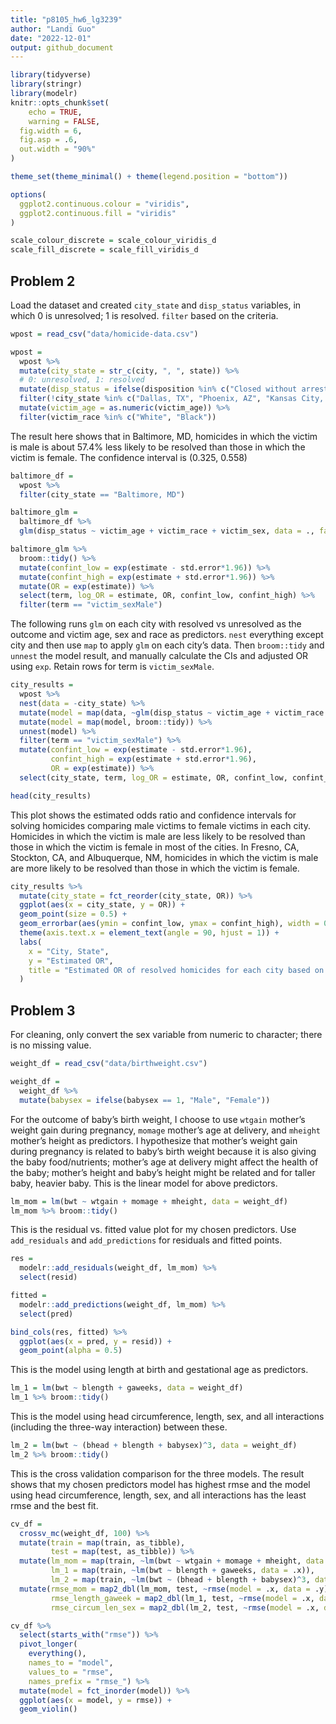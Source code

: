 ```yaml
---
title: "p8105_hw6_lg3239"
author: "Landi Guo"
date: "2022-12-01"
output: github_document
---
```


```r
library(tidyverse)
library(stringr)
library(modelr)
knitr::opts_chunk$set(
	echo = TRUE,
	warning = FALSE,
  fig.width = 6,
  fig.asp = .6,
  out.width = "90%"
)

theme_set(theme_minimal() + theme(legend.position = "bottom"))

options(
  ggplot2.continuous.colour = "viridis",
  ggplot2.continuous.fill = "viridis"
)

scale_colour_discrete = scale_colour_viridis_d
scale_fill_discrete = scale_fill_viridis_d
```

## Problem 2
Load the dataset and created `city_state` and `disp_status` variables, in which 0 is unresolved; 1 is resolved. `filter` based on the criteria.
```r
wpost = read_csv("data/homicide-data.csv")

wpost =
  wpost %>%
  mutate(city_state = str_c(city, ", ", state)) %>%
  # 0: unresolved, 1: resolved
  mutate(disp_status = ifelse(disposition %in% c("Closed without arrest", "Open/No arrest"), 0, 1)) %>%
  filter(!city_state %in% c("Dallas, TX", "Phoenix, AZ", "Kansas City, MO", "Tulsa, AL")) %>%
  mutate(victim_age = as.numeric(victim_age)) %>%
  filter(victim_race %in% c("White", "Black"))
```

The result here shows that in Baltimore, MD, homicides in which the victim is male is about 57.4% less likely to be resolved than those in which the victim is female. The confidence interval is (0.325, 0.558)
```r
baltimore_df =
  wpost %>%
  filter(city_state == "Baltimore, MD")

baltimore_glm =
  baltimore_df %>%
  glm(disp_status ~ victim_age + victim_race + victim_sex, data = ., family = binomial())

baltimore_glm %>%
  broom::tidy() %>% 
  mutate(confint_low = exp(estimate - std.error*1.96)) %>%
  mutate(confint_high = exp(estimate + std.error*1.96)) %>%
  mutate(OR = exp(estimate)) %>%
  select(term, log_OR = estimate, OR, confint_low, confint_high) %>%
  filter(term == "victim_sexMale")
```
The following runs `glm` on each city with resolved vs unresolved as the outcome and victim age, sex and race as predictors. `nest` everything except city and then use `map` to apply `glm` on each city's data. Then `broom::tidy` and `unnest` the model result, and manually calculate the CIs and adjusted OR using `exp`. Retain rows for term is `victim_sexMale`.
```r
city_results =
  wpost %>%
  nest(data = -city_state) %>%
  mutate(model = map(data, ~glm(disp_status ~ victim_age + victim_race + victim_sex, data = .x, family = binomial()))) %>%
  mutate(model = map(model, broom::tidy)) %>%
  unnest(model) %>%
  filter(term == "victim_sexMale") %>%
  mutate(confint_low = exp(estimate - std.error*1.96),
         confint_high = exp(estimate + std.error*1.96),
         OR = exp(estimate)) %>%
  select(city_state, term, log_OR = estimate, OR, confint_low, confint_high)

head(city_results)
```

This plot shows the estimated odds ratio and confidence intervals for solving homicides comparing male victims to female victims in each city. Homicides in which the victim is male are less likely to be resolved than those in which the victim is female in most of the cities. In Fresno, CA, Stockton, CA, and Albuquerque, NM, homicides in which the victim is male are more likely to be resolved than those in which the victim is female.
```r
city_results %>%
  mutate(city_state = fct_reorder(city_state, OR)) %>%
  ggplot(aes(x = city_state, y = OR)) +
  geom_point(size = 0.5) +
  geom_errorbar(aes(ymin = confint_low, ymax = confint_high), width = 0.5) +
  theme(axis.text.x = element_text(angle = 90, hjust = 1)) +
  labs(
    x = "City, State",
    y = "Estimated OR",
    title = "Estimated OR of resolved homicides for each city based on sex"
  )
```

## Problem 3
For cleaning, only convert the sex variable from numeric to character; there is no missing value.
```r
weight_df = read_csv("data/birthweight.csv")

weight_df = 
  weight_df %>%
  mutate(babysex = ifelse(babysex == 1, "Male", "Female"))
```

For the outcome of baby's birth weight, I choose to use `wtgain` mother's weight gain during pregnancy, `momage` mother's age at delivery, and `mheight` mother's height as predictors. I hypothesize that mother's weight gain during pregnancy is related to baby's birth weight because it is also giving the baby food/nutrients; mother's age at delivery might affect the health of the baby; mother's height and baby's height might be related and for taller baby, heavier baby.
This is the linear model for above predictors.
```r
lm_mom = lm(bwt ~ wtgain + momage + mheight, data = weight_df)
lm_mom %>% broom::tidy()
```

This is the residual vs. fitted value plot for my chosen predictors.
Use `add_residuals` and `add_predictions` for residuals and fitted points.
```r
res = 
  modelr::add_residuals(weight_df, lm_mom) %>%
  select(resid)

fitted = 
  modelr::add_predictions(weight_df, lm_mom) %>%
  select(pred)

bind_cols(res, fitted) %>%
  ggplot(aes(x = pred, y = resid)) +
  geom_point(alpha = 0.5)
```

This is the model using length at birth and gestational age as predictors.
```r
lm_1 = lm(bwt ~ blength + gaweeks, data = weight_df)
lm_1 %>% broom::tidy()
```
This is the model using head circumference, length, sex, and all interactions (including the three-way interaction) between these.
```r
lm_2 = lm(bwt ~ (bhead + blength + babysex)^3, data = weight_df)
lm_2 %>% broom::tidy()
```

This is the cross validation comparison for the three models. The result shows that my chosen predictors model has highest rmse and the model using head circumference, length, sex, and all interactions has the least rmse and the best fit.
```r
cv_df =
  crossv_mc(weight_df, 100) %>%
  mutate(train = map(train, as_tibble),
         test = map(test, as_tibble)) %>%
  mutate(lm_mom = map(train, ~lm(bwt ~ wtgain + momage + mheight, data = .x)),
         lm_1 = map(train, ~lm(bwt ~ blength + gaweeks, data = .x)),
         lm_2 = map(train, ~lm(bwt ~ (bhead + blength + babysex)^3, data = .x))) %>%
  mutate(rmse_mom = map2_dbl(lm_mom, test, ~rmse(model = .x, data = .y)),
         rmse_length_gaweek = map2_dbl(lm_1, test, ~rmse(model = .x, data = .y)),
         rmse_circum_len_sex = map2_dbl(lm_2, test, ~rmse(model = .x, data = .y)))

cv_df %>% 
  select(starts_with("rmse")) %>% 
  pivot_longer(
    everything(),
    names_to = "model", 
    values_to = "rmse",
    names_prefix = "rmse_") %>% 
  mutate(model = fct_inorder(model)) %>% 
  ggplot(aes(x = model, y = rmse)) +
  geom_violin()
```

